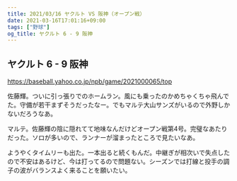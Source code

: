 ```yaml
---
title: 2021/03/16 ヤクルト VS 阪神（オープン戦）
date: 2021-03-16T17:01:16+09:00
tags: ["野球"]
og_title: ヤクルト 6 - 9 阪神
---
```


## ヤクルト 6 - 9 阪神

https://baseball.yahoo.co.jp/npb/game/2021000065/top

佐藤輝。ついに引っ張りでのホームラン。風にも乗ったのかめちゃくちゃ飛んでた。守備が若干まずそうだったなー。でもマルテ大山サンズがいるので外野しかないだろうなあ。

マルテ。佐藤輝の陰に隠れてて地味なんだけどオープン戦第4号。完璧なあたりだった。ソロが多いので、ランナーが溜まったところで見たいなあ。

ようやくタイムリーも出た。一本出ると続くもんだ。中継ぎが相次いで失点したので不安はあるけど、今は打ってるので問題ない。シーズンでは打線と投手の調子の波がバランスよく来ることを願いたい。